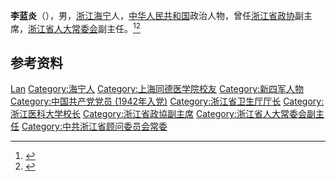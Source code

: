 '''李蓝炎'''（{{bd|1915年||1988年|}}），男，[[浙江|浙江]][[海宁|海宁]]人，[[中华人民共和国|中华人民共和国]]政治人物，曾任[[浙江省政协|浙江省政协]]副主席，[[浙江省人大常委会|浙江省人大常委会]]副主任。<ref>{{Cite book|title=中华人民共和国职官志|author=何虎生, 李耀东, 向常福主编|publisher=中国社会出版社|year=2003|isbn=9787800883934|location=北京|pages=}}</ref><ref>{{Cite book|title=浙江省人物志|author=《浙江省人物志》编纂委员会编;魏桥主编|publisher=浙江人民出版社|year=2005|isbn=|location=杭州|pages=}}</ref>

== 参考资料 ==
{{reflist}}

{{中国人物小作品}}

{{Authority control}}
{{DEFAULTSORT:Li李}}
[[Category:李姓|Lan]]
[[Category:海宁人|Category:海宁人]]
[[Category:上海同德医学院校友|Category:上海同德医学院校友]]
[[Category:新四军人物|Category:新四军人物]]
[[Category:中国共产党党员_(1942年入党)|Category:中国共产党党员 (1942年入党)]]
[[Category:浙江省卫生厅厅长|Category:浙江省卫生厅厅长]]
[[Category:浙江医科大学校长|Category:浙江医科大学校长]]
[[Category:浙江省政協副主席|Category:浙江省政協副主席]]
[[Category:浙江省人大常委会副主任|Category:浙江省人大常委会副主任]]
[[Category:中共浙江省顾问委员会常委|Category:中共浙江省顾问委员会常委]]